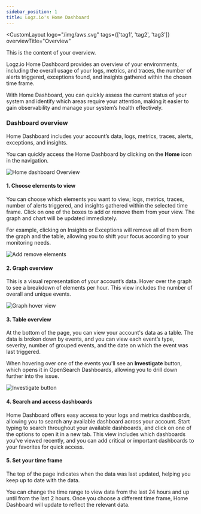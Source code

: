 ```yaml
---
sidebar_position: 1
title: Logz.io's Home Dashboard
---
```



<Tags tags={frontMatter.tags} />


<CustomLayout 
  logo="/img/aws.svg" 
  tags={['tag1', 'tag2', 'tag3']}
  overviewTitle="Overview"
>
  This is the content of your overview.
</CustomLayout>


Logz.io Home Dashboard provides an overview of your environments, including the overall usage of your logs, metrics, and traces, the number of alerts triggered, exceptions found, and insights gathered within the chosen time frame.

With Home Dashboard, you can quickly assess the current status of your system and identify which areas require your attention, making it easier to gain observability and manage your system’s health effectively.





### Dashboard overview

Home Dashboard includes your account’s data, logs, metrics, traces, alerts, exceptions, and insights. 

You can quickly access the Home Dashboard by clicking on the **Home** icon in the navigation. 

![Home dashboard Overview](https://dytvr9ot2sszz.cloudfront.net/logz-docs/home-dashboard/dashboard-overview-.png)



#### 1. Choose elements to view

You can choose which elements you want to view; logs, metrics, traces, number of alerts triggered, and insights gathered within the selected time frame. Click on one of the boxes to add or remove them from your view. The graph and chart will be updated immediately. 

For example, clicking on Insights or Exceptions will remove all of them from the graph and the table, allowing you to shift your focus according to your monitoring needs.

![Add remove elements](https://dytvr9ot2sszz.cloudfront.net/logz-docs/home-dashboard/add-remove-elements.gif)


#### 2. Graph overview

This is a visual representation of your account’s data. Hover over the graph to see a breakdown of elements per hour. This view includes the number of overall and unique events.

![Graph hover view](https://dytvr9ot2sszz.cloudfront.net/logz-docs/home-dashboard/graph-hover-view.png)


#### 3. Table overview

At the bottom of the page, you can view your account's data as a table. The data is broken down by events, and you can view each event’s type, severity, number of grouped events, and the date on which the event was last triggered. 

When hovering over one of the events you'll see an **Investigate** button, which opens it in OpenSearch Dashboards, allowing you to drill down further into the issue.

![Investigate button](https://dytvr9ot2sszz.cloudfront.net/logz-docs/home-dashboard/investigate-button.png)

#### 4. Search and access dashboards

Home Dashboard offers easy access to your logs and metrics dashboards, allowing you to search any available dashboard across your account. Start typing to search throughout your available dashboards, and click on one of the options to open it in a new tab. This view includes which dashboards you've viewed recently, and you can add critical or important dashboards to your favorites for quick access.

#### 5. Set your time frame

The top of the page indicates when the data was last updated, helping you keep up to date with the data.

You can change the time range to view data from the last 24 hours and up until from the last 2 hours. Once you choose a different time frame, Home Dashboard will update to reflect the relevant data.

